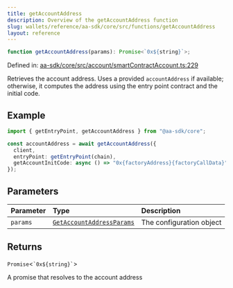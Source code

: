 ```yaml
---
title: getAccountAddress
description: Overview of the getAccountAddress function
slug: wallets/reference/aa-sdk/core/src/functions/getAccountAddress
layout: reference
---
```


```ts
function getAccountAddress(params): Promise<`0x${string}`>;
```

Defined in: [aa-sdk/core/src/account/smartContractAccount.ts:229](https://github.com/alchemyplatform/aa-sdk/blob/49e74eee8606f480b200b4612d00d950da8a8742/aa-sdk/core/src/account/smartContractAccount.ts#L229)

Retrieves the account address. Uses a provided `accountAddress` if available; otherwise, it computes the address using the entry point contract and the initial code.

## Example

```ts
import { getEntryPoint, getAccountAddress } from "@aa-sdk/core";

const accountAddress = await getAccountAddress({
  client,
  entryPoint: getEntryPoint(chain),
  getAccountInitCode: async () => "0x{factoryAddress}{factoryCallData}",
});
```

## Parameters

| Parameter | Type                                                                     | Description              |
| :-------- | :----------------------------------------------------------------------- | :----------------------- |
| `params`  | [`GetAccountAddressParams`](../type-aliases/GetAccountAddressParams.mdx) | The configuration object |

## Returns

`Promise`\<`` `0x${string}` ``>

A promise that resolves to the account address
